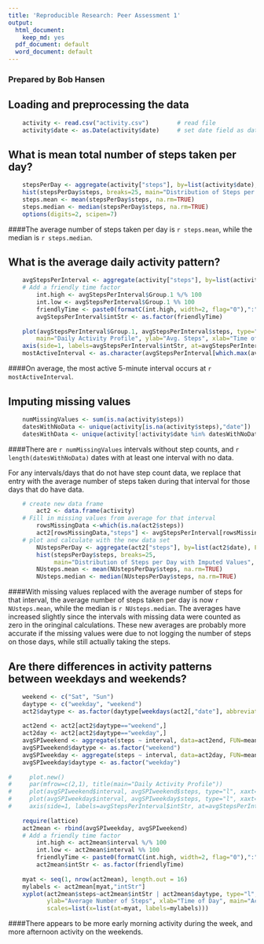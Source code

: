 ```yaml
---
title: 'Reproducible Research: Peer Assessment 1'
output:
  html_document:
    keep_md: yes
  pdf_document: default
  word_document: default
---
```

### Prepared by Bob Hansen

## Loading and preprocessing the data
```r
    activity <- read.csv("activity.csv")        # read file
    activity$date <- as.Date(activity$date)     # set date field as date type
```

## What is mean total number of steps taken per day?
```r
    stepsPerDay <- aggregate(activity["steps"], by=list(activity$date), FUN=sum, na.rm=TRUE)
    hist(stepsPerDay$steps, breaks=25, main="Distribution of Steps per Day", xlab="Steps/Day")
    steps.mean <- mean(stepsPerDay$steps, na.rm=TRUE)
    steps.median <- median(stepsPerDay$steps, na.rm=TRUE)
    options(digits=2, scipen=7)
```
####The average number of steps taken per day is `r steps.mean`, while the median is `r steps.median`.

## What is the average daily activity pattern?
```r
    avgStepsPerInterval <- aggregate(activity["steps"], by=list(activity$interval), FUN=mean, na.rm=TRUE)
    # Add a friendly time factor
        int.high <- avgStepsPerInterval$Group.1 %/% 100
        int.low <- avgStepsPerInterval$Group.1 %% 100
        friendlyTime <- paste0(formatC(int.high, width=2, flag="0"),":", formatC(int.low, width=2, flag="0"))
        avgStepsPerInterval$intStr <- as.factor(friendlyTime)
    
    plot(avgStepsPerInterval$Group.1, avgStepsPerInterval$steps, type="l",
        main="Daily Activity Profile", ylab="Avg. Steps", xlab="Time of Day", xaxt="n")
    axis(side=1, labels=avgStepsPerInterval$intStr, at=avgStepsPerInterval$Group.1, tick=FALSE)
    mostActiveInterval <- as.character(avgStepsPerInterval[which.max(avgStepsPerInterval$steps), "intStr"])
```
####On average, the most active 5-minute interval occurs at `r mostActiveInterval`.

## Imputing missing values
```r
    numMissingValues <- sum(is.na(activity$steps))
    datesWithNoData <- unique(activity[is.na(activity$steps),"date"])   # at least one NA
    datesWithData <- unique(activity[!activity$date %in% datesWithNoData,"date"])
```
####There are `r numMissingValues` intervals without step counts, and `r length(datesWithNoData)` dates with at least one interval with no data.

For any intervals/days that do not have step count data, we replace that entry with the average number of steps taken during that interval for those days that do have data.
```r
    # create new data frame
        act2 <- data.frame(activity)
    # Fill in missing values from average for that interval
        rowsMissingData <-which(is.na(act2$steps))
        act2[rowsMissingData,"steps"] <- avgStepsPerInterval[rowsMissingData,"steps"]
    # plot and calculate with the new data set
        NUstepsPerDay <- aggregate(act2["steps"], by=list(act2$date), FUN=sum, na.rm=TRUE)
        hist(stepsPerDay$steps, breaks=25, 
             main="Distribution of Steps per Day with Imputed Values", xlab="Steps/Day")
        NUsteps.mean <- mean(NUstepsPerDay$steps, na.rm=TRUE)
        NUsteps.median <- median(NUstepsPerDay$steps, na.rm=TRUE)
```
####With missing values replaced with the average number of steps for that interval, the average number of steps taken per day is now `r NUsteps.mean`, while the median is `r NUsteps.median`.
The averages have increased slightly since the intervals with missing data were counted as zero in the oringinal calculations. These new averages are probably more accurate if the missing values were due to not logging the number of steps on those days, while still actually taking the steps.


## Are there differences in activity patterns between weekdays and weekends?
```r
    weekend <- c("Sat", "Sun")
    daytype <- c("weekday", "weekend")
    act2$daytype <- as.factor(daytype[weekdays(act2[,"date"], abbreviate = TRUE) %in% weekend*1 +1])
    
    act2end <- act2[act2$daytype=="weekend",]
    act2day <- act2[act2$daytype=="weekday",]
    avgSPIweekend <- aggregate(steps ~ interval, data=act2end, FUN=mean, na.rm=TRUE)
    avgSPIweekend$daytype <- as.factor("weekend")
    avgSPIweekday <- aggregate(steps ~ interval, data=act2day, FUN=mean, na.rm=TRUE)
    avgSPIweekday$daytype <- as.factor("weekday")
   
#     plot.new()
#     par(mfrow=c(2,1), title(main="Daily Activity Profile"))
#     plot(avgSPIweekend$interval, avgSPIweekend$steps, type="l", xaxt="n")
#     plot(avgSPIweekday$interval, avgSPIweekday$steps, type="l", xaxt="n")
#     axis(side=1, labels=avgStepsPerInterval$intStr, at=avgStepsPerInterval$Group.1, tick=FALSE)
    
    require(lattice)
    act2mean <- rbind(avgSPIweekday, avgSPIweekend)
    # Add a friendly time factor
        int.high <- act2mean$interval %/% 100
        int.low <- act2mean$interval %% 100
        friendlyTime <- paste0(formatC(int.high, width=2, flag="0"),":", formatC(int.low, width=2, flag="0"))
        act2mean$intStr <- as.factor(friendlyTime)
    
    myat <- seq(1, nrow(act2mean), length.out = 16)
    mylabels <- act2mean[myat,"intStr"]
    xyplot(act2mean$steps~act2mean$intStr | act2mean$daytype, type="l", layout=c(1,2),
           ylab="Average Number of Steps", xlab="Time of Day", main="Activity Profile",
           scales=list(x=list(at=myat, labels=mylabels)))
```    

####There appears to be more early morning activity during the week, and more afternoon activity on the weekends.
